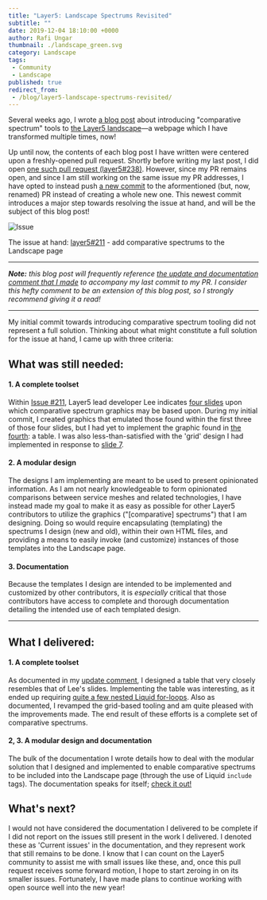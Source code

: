 ---
title: "Layer5: Landscape Spectrums Revisited"
subtitle: ""
date: 2019-12-04 18:10:00 +0000
author: Rafi Ungar
thumbnail: ./landscape_green.svg
category: Landscape
tags:
 - Community
 - Landscape
published: true
redirect_from:
 - /blog/layer5-landscape-spectrums-revisited/
---


<BlogWrapper>

Several weeks ago, I wrote [a blog post](https://raungar.wordpress.com/2019/11/15/introducing-comparative-spectrums-to-the-layer5-landscape/) about introducing "comparative spectrum" tools to [the Layer5 landscape](https://layer5.io/landscape)—a webpage which I have transformed multiple times, now!

Up until now, the contents of each blog post I have written were centered upon a freshly-opened pull request. Shortly before writing my last post, I did open [one such pull request (layer5#238)](https://github.com/layer5io/layer5/pull/238). However, since my PR remains open, and since I am still working on the same issue my PR addresses, I have opted to instead push [a new commit](https://github.com/layer5io/layer5/pull/238/commits/4d396aaa6d3ca46add71531daedc8c0e2a5d2495) to the aformentioned (but, now, renamed) PR instead of creating a whole new one. This newest commit introduces a major step towards resolving the issue at hand, and will be the subject of this blog post!

<img src={issueImage} alt="Issue"/>

The issue at hand: [layer5#211](https://github.com/layer5io/layer5/issues/211) - add comparative spectrums to the Landscape page

* * *

_**Note:** this blog post will frequently reference [the update and documentation comment that I made](https://github.com/layer5io/layer5/pull/238#issuecomment-561613644) to accompany my last commit to my PR. I consider this hefty comment to be an extension of this blog post, so I strongly recommend giving it a read!_

* * *

My initial commit towards introducing comparative spectrum tooling did not represent a full solution. Thinking about what might constitute a full solution for the issue at hand, I came up with three criteria:

## What was still needed:

#### 1\. A complete toolset

Within [Issue #211](https://github.com/layer5io/layer5/issues/211), Layer5 lead developer Lee indicates [four slides](https://docs.google.com/presentation/d/1P6LzzG0_alAxshpdfLnix53S9WU4vjbpSCrHJQoWPqc/edit#slide=id.p6) upon which comparative spectrum graphics may be based upon. During my initial commit, I created graphics that emulated those found within the first three of those four slides, but I had yet to implement the graphic found in [the fourth](https://docs.google.com/presentation/d/1P6LzzG0_alAxshpdfLnix53S9WU4vjbpSCrHJQoWPqc/edit#slide=id.p12): a table. I was also less-than-satisfied with the 'grid' design I had implemented in response to [slide 7](https://docs.google.com/presentation/d/1P6LzzG0_alAxshpdfLnix53S9WU4vjbpSCrHJQoWPqc/edit#slide=id.p10).

#### 2\. A modular design

The designs I am implementing are meant to be used to present opinionated information. As I am not nearly knowledgeable to form opinionated comparisons between service meshes and related technologies, I have instead made my goal to make it as easy as possible for other Layer5 contributors to utilize the graphics ("\[comparative\] spectrums") that I am designing. Doing so would require encapsulating (templating) the spectrums I design (new and old), within their own HTML files, and providing a means to easily invoke (and customize) instances of those templates into the Landscape page.

#### 3\. Documentation

Because the templates I design are intended to be implemented and customized by other contributors, it is _especially_ critical that those contributors have access to complete and thorough documentation detailing the intended use of each templated design.

* * *

## What I delivered:

#### 1\. A complete toolset

As documented in my [update comment](https://github.com/layer5io/layer5/pull/238#issuecomment-561613644), I designed a table that very closely resembles that of Lee's slides. Implementing the table was interesting, as it ended up requiring [quite a few nested Liquid for-loops](https://github.com/layer5io/layer5/blob/4d396aaa6d3ca46add71531daedc8c0e2a5d2495/_includes/partials/spectrum/table.html#L23). Also as documented, I revamped the grid-based tooling and am quite pleased with the improvements made. The end result of these efforts is a complete set of comparative spectrums.

#### 2, 3. A modular design and documentation

The bulk of the documentation I wrote details how to deal with the modular solution that I designed and implemented to enable comparative spectrums to be included into the Landscape page (through the use of Liquid `include` tags). The documentation speaks for itself; [check it out!](https://github.com/layer5io/layer5/pull/238#issuecomment-561613644)

## What's next?

I would not have considered the documentation I delivered to be complete if I did not report on the issues still present in the work I delivered. I denoted these as 'Current issues' in the documentation, and they represent work that still remains to be done. I know that I can count on the Layer5 community to assist me with small issues like these, and, once this pull request receives some forward motion, I hope to start zeroing in on its smaller issues. Fortunately, I have made plans to continue working with open source well into the new year!


</BlogWrapper>
